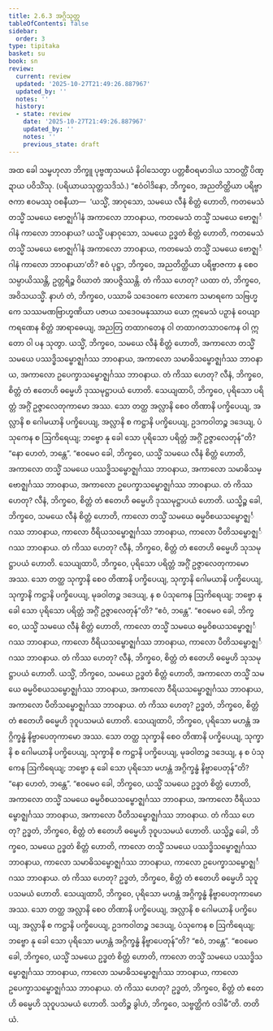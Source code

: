 ```yaml
---
title: 2.6.3 အဂ္ဂိသုတ္တ
tableOfContents: false
sidebar:
  order: 3
type: tipitaka
basket: su
book: sn
review:
  current: review
  updated: '2025-10-27T21:49:26.887967'
  updated_by: ''
  notes: ''
  history:
  - state: review
    date: '2025-10-27T21:49:26.887967'
    updated_by: ''
    notes: ''
    previous_state: draft
---
```



<ReviewStatus review={frontmatter.review} showDetails={true} />

<HypothesisAnnotation frontmatter={frontmatter} />

<DynamicBreadcrumb />

<Division number="234" book="sn" e="ch" v="18" p="314">

<Paragraph number="597" book="sn">
အထ ခေါ သမ္ဗဟုလာ ဘိက္ခူ ပုဗ္ဗဏှသမယံ နိဝါသေတွာ ပတ္တစီဝရမာဒါယ သာဝတ္ထိံ ပိဏ္ဍာယ ပဝိသိံသု. (ပရိယာယသုတ္တသဒိသံ.)
</Paragraph>

<Paragraph number="598" book="sn">
“ဧဝံဝါဒိနော, ဘိက္ခဝေ, အညတိတ္ထိယာ ပရိဗ္ဗာဇကာ ဧဝမဿု ဝစနီယာ—  ‘ယသ္မိံ, အာဝုသော, သမယေ လီနံ စိတ္တံ ဟောတိ, ကတမေသံ တသ္မိံ သမယေ ဗောဇ္ဈင်္ဂါနံ အကာလော ဘာဝနာယ, ကတမေသံ တသ္မိံ သမယေ ဗောဇ္ဈင်္ဂါနံ ကာလော ဘာဝနာယ? ယသ္မိံ ပနာဝုသော, သမယေ ဥဒ္ဓတံ စိတ္တံ ဟောတိ, ကတမေသံ တသ္မိံ သမယေ ဗောဇ္ဈင်္ဂါနံ အကာလော ဘာဝနာယ, ကတမေသံ တသ္မိံ သမယေ ဗောဇ္ဈင်္ဂါနံ ကာလော ဘာဝနာယာ’တိ? ဧဝံ ပုဋ္ဌာ, ဘိက္ခဝေ, အညတိတ္ထိယာ ပရိဗ္ဗာဇကာ န စေဝ သမ္ပာယိဿန္တိ, ဥတ္တရိဉ္စ ဝိဃာတံ အာပဇ္ဇိဿန္တိ. တံ ကိဿ ဟေတု? ယထာ တံ, ဘိက္ခဝေ, အဝိသယသ္မိံ.
</Paragraph>

<Paragraph number="599" book="sn">
နာဟံ တံ, ဘိက္ခဝေ, ပဿာမိ သဒေဝကေ လောကေ သမာရကေ သဗြဟ္မကေ သဿမဏဗြာဟ္မဏိယာ ပဇာယ သဒေဝမနုဿာယ ယော ဣမေသံ ပဉှာနံ ဝေယျာကရဏေန စိတ္တံ အာရာဓေယျ, အညတြ တထာဂတေန ဝါ တထာဂတသာဝကေန ဝါ ဣတော ဝါ ပန သုတွာ.
</Paragraph>

<Paragraph number="600" book="sn">
ယသ္မိံ, ဘိက္ခဝေ, သမယေ လီနံ စိတ္တံ ဟောတိ, အကာလော တသ္မိံ သမယေ ပဿဒ္ဓိသမ္ဗောဇ္ဈင်္ဂဿ ဘာဝနာယ, အကာလော သမာဓိသမ္ဗောဇ္ဈင်္ဂဿ ဘာဝနာယ, အကာလော ဥပေက္ခာသမ္ဗောဇ္ဈင်္ဂဿ ဘာဝနာယ. တံ ကိဿ ဟေတု? လီနံ, ဘိက္ခဝေ, စိတ္တံ တံ ဧတေဟိ ဓမ္မေဟိ ဒုဿမုဋ္ဌာပယံ ဟောတိ.
</Paragraph>

<Paragraph number="601" book="sn">
သေယျထာပိ, ဘိက္ခဝေ, ပုရိသော ပရိတ္တံ အဂ္ဂိံ ဥဇ္ဇာလေတုကာမော အဿ. သော တတ္ထ အလ္လာနိ စေဝ တိဏာနိ ပက္ခိပေယျ, အလ္လာနိ စ ဂေါမယာနိ ပက္ခိပေယျ, အလ္လာနိ စ ကဋ္ဌာနိ ပက္ခိပေယျ, ဥဒကဝါတဉ္စ ဒဒေယျ, ပံသုကေန စ ဩကိရေယျ; ဘဗ္ဗော နု ခေါ သော ပုရိသော ပရိတ္တံ အဂ္ဂိံ ဥဇ္ဇာလေတုန်”တိ? “နော ဟေတံ, ဘန္တေ”.
</Paragraph>

<Paragraph number="602" book="sn">
“ဧဝမေဝ ခေါ, ဘိက္ခဝေ, ယသ္မိံ သမယေ လီနံ စိတ္တံ ဟောတိ, အကာလော တသ္မိံ သမယေ ပဿဒ္ဓိသမ္ဗောဇ္ဈင်္ဂဿ ဘာဝနာယ, အကာလော သမာဓိသမ္ဗောဇ္ဈင်္ဂဿ ဘာဝနာယ, အကာလော ဥပေက္ခာသမ္ဗောဇ္ဈင်္ဂဿ ဘာဝနာယ. တံ ကိဿ ဟေတု? လီနံ, ဘိက္ခဝေ, စိတ္တံ တံ ဧတေဟိ ဓမ္မေဟိ ဒုဿမုဋ္ဌာပယံ ဟောတိ.
</Paragraph>

<Paragraph number="603" book="sn">
ယသ္မိဉ္စ ခေါ, ဘိက္ခဝေ, သမယေ လီနံ စိတ္တံ ဟောတိ, ကာလော တသ္မိံ သမယေ ဓမ္မဝိစယသမ္ဗောဇ္ဈင်္ဂဿ ဘာဝနာယ, ကာလော ဝီရိယသမ္ဗောဇ္ဈင်္ဂဿ ဘာဝနာယ, ကာလော ပီတိသမ္ဗောဇ္ဈင်္ဂဿ ဘာဝနာယ. တံ ကိဿ ဟေတု? လီနံ, ဘိက္ခဝေ, စိတ္တံ တံ ဧတေဟိ ဓမ္မေဟိ သုသမုဋ္ဌာပယံ ဟောတိ.
</Paragraph>

<Paragraph number="604" book="sn">
သေယျထာပိ, ဘိက္ခဝေ, ပုရိသော ပရိတ္တံ အဂ္ဂိံ ဥဇ္ဇာလေတုကာမော အဿ. သော တတ္ထ သုက္ခာနိ စေဝ တိဏာနိ ပက္ခိပေယျ, သုက္ခာနိ ဂေါမယာနိ ပက္ခိပေယျ, သုက္ခာနိ ကဋ္ဌာနိ ပက္ခိပေယျ, မုခဝါတဉ္စ ဒဒေယျ, န စ ပံသုကေန ဩကိရေယျ; ဘဗ္ဗော နု ခေါ သော ပုရိသော ပရိတ္တံ အဂ္ဂိံ ဥဇ္ဇာလေတုန်”တိ? “ဧဝံ, ဘန္တေ”.
</Paragraph>

<Paragraph number="605" book="sn">
“ဧဝမေဝ ခေါ, ဘိက္ခဝေ, ယသ္မိံ သမယေ လီနံ စိတ္တံ ဟောတိ, ကာလော တသ္မိံ သမယေ ဓမ္မဝိစယသမ္ဗောဇ္ဈင်္ဂဿ ဘာဝနာယ, ကာလော ဝီရိယသမ္ဗောဇ္ဈင်္ဂဿ ဘာဝနာယ, ကာလော ပီတိသမ္ဗောဇ္ဈင်္ဂဿ ဘာဝနာယ. တံ ကိဿ ဟေတု? လီနံ, ဘိက္ခဝေ, စိတ္တံ တံ ဧတေဟိ ဓမ္မေဟိ သုသမုဋ္ဌာပယံ ဟောတိ.
</Paragraph>

<Paragraph number="606" book="sn">
ယသ္မိံ, ဘိက္ခဝေ, သမယေ ဥဒ္ဓတံ စိတ္တံ ဟောတိ, အကာလော တသ္မိံ သမယေ ဓမ္မဝိစယသမ္ဗောဇ္ဈင်္ဂဿ ဘာဝနာယ, အကာလော ဝီရိယသမ္ဗောဇ္ဈင်္ဂဿ ဘာဝနာယ, အကာလော ပီတိသမ္ဗောဇ္ဈင်္ဂဿ ဘာဝနာယ. တံ ကိဿ ဟေတု? ဥဒ္ဓတံ, ဘိက္ခဝေ, စိတ္တံ တံ ဧတေဟိ ဓမ္မေဟိ ဒုဝူပသမယံ ဟောတိ.
</Paragraph>

<Paragraph number="607" book="sn">
သေယျထာပိ, ဘိက္ခဝေ, ပုရိသော မဟန္တံ အဂ္ဂိက္ခန္ဓံ နိဗ္ဗာပေတုကာမော အဿ. သော တတ္ထ သုက္ခာနိ စေဝ တိဏာနိ ပက္ခိပေယျ, သုက္ခာနိ စ ဂေါမယာနိ ပက္ခိပေယျ, သုက္ခာနိ စ ကဋ္ဌာနိ ပက္ခိပေယျ, မုခဝါတဉ္စ ဒဒေယျ, န စ ပံသုကေန ဩကိရေယျ; ဘဗ္ဗော နု ခေါ သော ပုရိသော မဟန္တံ အဂ္ဂိက္ခန္ဓံ နိဗ္ဗာပေတုန်”တိ? “နော ဟေတံ, ဘန္တေ”.
</Paragraph>

<Paragraph number="608" book="sn">
“ဧဝမေဝ ခေါ, ဘိက္ခဝေ, ယသ္မိံ သမယေ ဥဒ္ဓတံ စိတ္တံ ဟောတိ, အကာလော တသ္မိံ သမယေ ဓမ္မဝိစယသမ္ဗောဇ္ဈင်္ဂဿ ဘာဝနာယ, အကာလော ဝီရိယသမ္ဗောဇ္ဈင်္ဂဿ ဘာဝနာယ, အကာလော ပီတိသမ္ဗောဇ္ဈင်္ဂဿ ဘာဝနာယ. တံ ကိဿ ဟေတု? ဥဒ္ဓတံ, ဘိက္ခဝေ, စိတ္တံ တံ ဧတေဟိ ဓမ္မေဟိ ဒုဝူပသမယံ ဟောတိ.
</Paragraph>

<Paragraph number="609" book="sn">
ယသ္မိဉ္စ ခေါ, ဘိက္ခဝေ, သမယေ ဥဒ္ဓတံ စိတ္တံ ဟောတိ, ကာလော တသ္မိံ သမယေ ပဿဒ္ဓိသမ္ဗောဇ္ဈင်္ဂဿ ဘာဝနာယ, ကာလော သမာဓိသမ္ဗောဇ္ဈင်္ဂဿ ဘာဝနာယ, ကာလော ဥပေက္ခာသမ္ဗောဇ္ဈင်္ဂဿ ဘာဝနာယ. တံ ကိဿ ဟေတု? ဥဒ္ဓတံ, ဘိက္ခဝေ, စိတ္တံ တံ ဧတေဟိ ဓမ္မေဟိ သုဝူပသမယံ ဟောတိ.
</Paragraph>

<Paragraph number="610" book="sn">
သေယျထာပိ, ဘိက္ခဝေ, ပုရိသော မဟန္တံ အဂ္ဂိက္ခန္ဓံ နိဗ္ဗာပေတုကာမော အဿ. သော တတ္ထ အလ္လာနိ စေဝ တိဏာနိ ပက္ခိပေယျ, အလ္လာနိ စ ဂေါမယာနိ ပက္ခိပေယျ, အလ္လာနိ စ ကဋ္ဌာနိ ပက္ခိပေယျ, ဥဒကဝါတဉ္စ ဒဒေယျ, ပံသုကေန စ ဩကိရေယျ; ဘဗ္ဗော နု ခေါ သော ပုရိသော မဟန္တံ အဂ္ဂိက္ခန္ဓံ နိဗ္ဗာပေတုန်”တိ? “ဧဝံ, ဘန္တေ”.
</Paragraph>

<Paragraph number="611" book="sn">
“ဧဝမေဝ ခေါ, ဘိက္ခဝေ, ယသ္မိံ သမယေ ဥဒ္ဓတံ စိတ္တံ ဟောတိ, ကာလော တသ္မိံ သမယေ ပဿဒ္ဓိသမ္ဗောဇ္ဈင်္ဂဿ ဘာဝနာယ, ကာလော သမာဓိသမ္ဗောဇ္ဈင်္ဂဿ ဘာဝနာယ, ကာလော ဥပေက္ခာသမ္ဗောဇ္ဈင်္ဂဿ ဘာဝနာယ. တံ ကိဿ ဟေတု? ဥဒ္ဓတံ, ဘိက္ခဝေ, စိတ္တံ တံ ဧတေဟိ ဓမ္မေဟိ သုဝူပသမယံ ဟောတိ. သတိဉ္စ ခွါဟံ, ဘိက္ခဝေ, သဗ္ဗတ္ထိကံ ဝဒါမီ”တိ.

</Paragraph>
</Division>

<Paragraph number="612" type="center" book="sn">
တတိယံ.
</Paragraph>